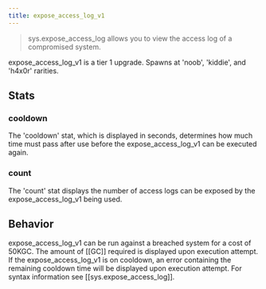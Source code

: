 ```yaml
---
title: expose_access_log_v1
---
```


> sys.expose_access_log allows you to view the access log of a compromised system.

expose_access_log_v1 is a tier 1 upgrade. Spawns at 'noob', 'kiddie', and 'h4x0r' rarities.

## Stats

### cooldown

The 'cooldown' stat, which is displayed in seconds, determines how much time must pass after use before the expose_access_log_v1 can be executed again.

### count

The 'count' stat displays the number of access logs can be exposed by the expose_access_log_v1 being used.

## Behavior

expose_access_log_v1 can be run against a breached system for a cost of 50KGC. The amount of [[GC]] required is displayed upon execution attempt. If the expose_access_log_v1 is on cooldown, an error containing the remaining cooldown time will be displayed upon execution attempt. For syntax information see [[sys.expose_access_log]].
